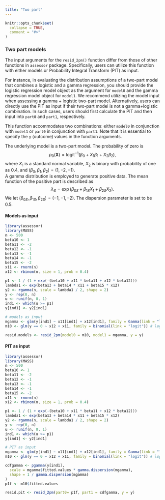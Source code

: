 ```yaml
---
title: "Two part"
---
```


```r
knitr::opts_chunk$set(
  collapse = TRUE,
  comment = "#>"
)
```


### Two part models {.tabset .tabset-pills}
The input arguments for the `resid_2pm()` function differ from those of other functions in `assessor` package. Specifically, users can utilize this function with either models or Probability Integral Transform (PIT) as input.

For instance, in evaluating the distribution assumptions of a two-part model that combines a logistic and a gamma regression, you should provide the logistic regression model object as the argument for `model0` and the gamma regression model object for `model1`. We recommend utilizing the model input when assessing a gamma + logistic two-part model. Alternatively, users can directly use the PIT as input if their two-part model is not a gamma+logistic combination. In such cases, users should first calculate the PIT and then input into `part0` and `part1`, respectively.

This function accommodates two combinations: either `model0` in conjunction with `model1` or `part0` in conjunction with `part1`. Note that it is essential to specify the `y` (outcome) values in the function arguments.


The underlying model  is a two-part model. The probability of zero is  $$p_0(\mathbf{X})=\text{logit}^{-1}\left(\beta_0+X_{1}\beta_{1}+X_{2}\beta_{2} \right),$$
where $X_1$ is a standard normal variable,  $X_2$ is binary with probability of one as 0.4, and $(\beta_0,\beta_{1},\beta_{2})=(1,-2,-1)$.  
A gamma distribution is employed to generate positive data. The mean function of the positive part is described as $$\lambda_S=\exp\left(\beta_{0S}+\beta_{1S}X_1+\beta_{2S}X_2\right).$$ 
We let  $(\beta_{0S},\beta_{1S},\beta_{2S})=(-1,-1,-2)$. The dispersion parameter is set to be 0.5.

#### Models as input
```r
library(assessor)
library(MASS)
n <- 500
beta10 <- 1
beta11 <- -2
beta12 <- -1
beta13 <- -1
beta14 <- -1
beta15 <- -2
x11 <- rnorm(n)
x12 <- rbinom(n, size = 1, prob = 0.4)

p1 <- 1 / (1 + exp(-(beta10 + x11 * beta11 + x12 * beta12)))
lambda1 <- exp(beta13 + beta14 * x11 + beta15 * x12)
y2 <- rgamma(n, scale = lambda1 / 2, shape = 2)
y <- rep(0, n)
u <- runif(n, 0, 1)
ind1 <- which(u >= p1)
y[ind1] <- y2[ind1]
```

```r
# models as input
mgamma <- glm(y[ind1] ~ x11[ind1] + x12[ind1], family = Gamma(link = "log")) # Gamma regression
m10 <- glm(y == 0 ~ x12 + x11, family = binomial(link = "logit")) # logistic regression

resid.models <- resid_2pm(model0 = m10, model1 = mgamma, y = y)
```


#### PIT as input
```r
library(assessor)
library(MASS)
n <- 500
beta10 <- 1
beta11 <- -2
beta12 <- -1
beta13 <- -1
beta14 <- -1
beta15 <- -2
x11 <- rnorm(n)
x12 <- rbinom(n, size = 1, prob = 0.4)

p1 <- 1 / (1 + exp(-(beta10 + x11 * beta11 + x12 * beta12)))
lambda1 <- exp(beta13 + beta14 * x11 + beta15 * x12)
y2 <- rgamma(n, scale = lambda1 / 2, shape = 2)
y <- rep(0, n)
u <- runif(n, 0, 1)
ind1 <- which(u >= p1)
y[ind1] <- y2[ind1]

# PIT as input
mgamma <- glm(y[ind1] ~ x11[ind1] + x12[ind1], family = Gamma(link = "log")) # gamma regression
m10 <- glm(y == 0 ~ x12 + x11, family = binomial(link = "logit")) # logistic regression

cdfgamma <- pgamma(y[ind1],
  scale = mgamma$fitted.values * gamma.dispersion(mgamma),
  shape = 1 / gamma.dispersion(mgamma)
)
p1f <- m10$fitted.values

resid.pit <- resid_2pm(part0= p1f, part1 = cdfgamma, y = y)
```

